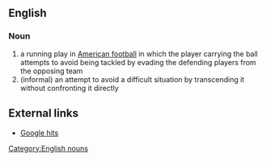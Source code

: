 {{rfc|External links as level 2 header}}
==English==
===Noun===
#a running play in [[American football]] in which the player carrying the ball attempts to avoid being tackled by evading the defending players from the opposing team
#(informal) an attempt to avoid a difficult situation by transcending it without confronting it directly

==External links==
*[http://www.google.com/search?hl=en&q=%22an+end+run+around%22&btnG=Search Google hits]

[[Category:English nouns]]